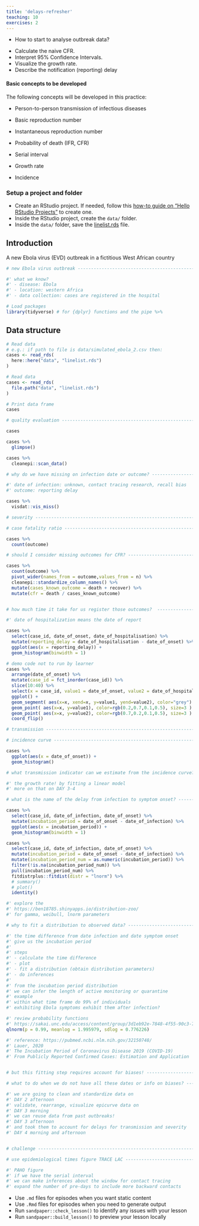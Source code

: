 ```yaml
---
title: 'delays-refresher'
teaching: 10
exercises: 2
---
```


:::::::::::::::::::::::::::::::::::::: questions 

- How to start to analyse outbreak data?

::::::::::::::::::::::::::::::::::::::::::::::::

::::::::::::::::::::::::::::::::::::: objectives

- Calculate the naive CFR.
- Interpret 95% Confidence Intervals.
- Visualize the growth rate.
- Describe the notification (reporting) delay

::::::::::::::::::::::::::::::::::::::::::::::::


#### Basic concepts to be developed

The following concepts will be developed in this practice:


- Person-to-person transmission of infectious diseases 

- Basic reproduction number 

- Instantaneous reproduction number

- Probability of death (IFR, CFR) 

- Serial interval 

- Growth rate 

- Incidence

:::::::::: prereq

### Setup a project and folder

- Create an RStudio project. If needed, follow this [how-to guide on "Hello RStudio Projects"](https://docs.posit.co/ide/user/ide/get-started/#hello-rstudio-projects) to create one.
- Inside the RStudio project, create the `data/` folder.
- Inside the `data/` folder, save the [linelist.rds](https://epiverse-trace.github.io/tutorials/data/linelist.rds) file.

::::::::::

## Introduction

A new Ebola virus (EVD) outbreak in a fictitious West African country

```r
# new Ebola virus outbreak ------------------------------------------------

#' what we know?
#' - disease: Ebola
#' - location: western Africa
#' - data collection: cases are registered in the hospital

```


```r
# Load packages
library(tidyverse) # for {dplyr} functions and the pipe %>%
```

## Data structure

```r
# Read data
# e.g.: if path to file is data/simulated_ebola_2.csv then:
cases <- read_rds(
  here::here("data", "linelist.rds")
)
```

```r
# Read data
cases <- read_rds(
  file.path("data", "linelist.rds")
)
```

```r
# Print data frame
cases
```

```r
# quality evaluation ------------------------------------------------------

cases

cases %>%
  glimpse()

cases %>%
  cleanepi::scan_data()

# why do we have missing on infection date or outcome? -------------------

#' date of infection: unknown, contact tracing research, recall bias
#' outcome: reporting delay

cases %>%
  visdat::vis_miss()

# severity ----------------------------------------------------------------

# case fatality ratio -----------------------------------------------------

cases %>%
  count(outcome)

# should I consider missing outcomes for CFR? -----------------------------

cases %>%
  count(outcome) %>%
  pivot_wider(names_from = outcome,values_from = n) %>%
  cleanepi::standardize_column_names() %>%
  mutate(cases_known_outcome = death + recover) %>%
  mutate(cfr = death / cases_known_outcome)


# how much time it take for us register those outcomes?  ------------------

#' date of hospitalization means the date of report

cases %>%
  select(case_id, date_of_onset, date_of_hospitalisation) %>%
  mutate(reporting_delay = date_of_hospitalisation - date_of_onset) %>%
  ggplot(aes(x = reporting_delay)) +
  geom_histogram(binwidth = 1)

# demo code not to run by learner
cases %>%
  arrange(date_of_onset) %>%
  mutate(case_id = fct_inorder(case_id)) %>%
  slice(10:40) %>%
  select(x = case_id, value1 = date_of_onset, value2 = date_of_hospitalisation) %>%
  ggplot() +
  geom_segment( aes(x=x, xend=x, y=value1, yend=value2), color="grey") +
  geom_point( aes(x=x, y=value1), color=rgb(0.2,0.7,0.1,0.5), size=3 ) +
  geom_point( aes(x=x, y=value2), color=rgb(0.7,0.2,0.1,0.5), size=3 ) +
  coord_flip()

# transmission ------------------------------------------------------------

# incidence curve ---------------------------------------------------------

cases %>%
  ggplot(aes(x = date_of_onset)) +
  geom_histogram()

# what transmission indicator can we estimate from the incidence curve? ---

#' the growth rate! by fitting a linear model
#' more on that on DAY 3-4

# what is the name of the delay from infection to symptom onset? ----------

cases %>%
  select(case_id, date_of_infection, date_of_onset) %>%
  mutate(incubation_period = date_of_onset - date_of_infection) %>%
  ggplot(aes(x = incubation_period)) +
  geom_histogram(binwidth = 1)

cases %>%
  select(case_id, date_of_infection, date_of_onset) %>%
  mutate(incubation_period = date_of_onset - date_of_infection) %>%
  mutate(incubation_period_num = as.numeric(incubation_period)) %>%
  filter(!is.na(incubation_period_num)) %>%
  pull(incubation_period_num) %>%
  fitdistrplus::fitdist(distr = "lnorm") %>%
  # summary()
  # plot()
  identity()

#' explore the
#' https://ben18785.shinyapps.io/distribution-zoo/
#' for gamma, weibull, lnorm parameters

# why to fit a distribution to observed data? -----------------------------

#' the time difference from date infection and date symptom onset
#' give us the incubation period
#'
#' steps
#' - calculate the time difference
#' - plot
#' - fit a distribution (obtain distribution parameters)
#' - do inferences
#'
#' from the incubation period distribution
#' we can infer the length of active monitoring or quarantine
#' example
#' within what time frame do 99% of individuals
#' exhibiting Ebola symptoms exhibit them after infection?

#' review probability functions
#' https://sakai.unc.edu/access/content/group/3d1eb92e-7848-4f55-90c3-7c72a54e7e43/public/docs/lectures/lecture13.htm#probfunc
qlnorm(p = 0.99, meanlog = 1.995979, sdlog = 0.776226)

#' reference: https://pubmed.ncbi.nlm.nih.gov/32150748/
#' Lauer, 2020
#' The Incubation Period of Coronavirus Disease 2019 (COVID-19)
#' From Publicly Reported Confirmed Cases: Estimation and Application


# but this fitting step requires account for biases! ----------------------

# what to do when we do not have all these dates or info on biases? -------

#' we are going to clean and standardize data on
#' DAY 2 afternoon
#' validate, rearrange, visualize epicurve data on
#' DAY 3 morning
#' we can reuse data from past outbreaks!
#' DAY 3 afternoon
#' and took them to account for delays for transmission and severity
#' DAY 4 morning and afternoon


# challenge ----------------------------------------------------------------

# use epidemiological times figure TRACE LAC ------------------------------

#' PAHO figure
#' if we have the serial interval
#' we can make inferences about the window for contact tracing
#' expand the number of pre-days to include more backward contacts
```


::::::::::::::::::::::::::::::::::::: keypoints 

- Use `.md` files for episodes when you want static content
- Use `.Rmd` files for episodes when you need to generate output
- Run `sandpaper::check_lesson()` to identify any issues with your lesson
- Run `sandpaper::build_lesson()` to preview your lesson locally

::::::::::::::::::::::::::::::::::::::::::::::::

